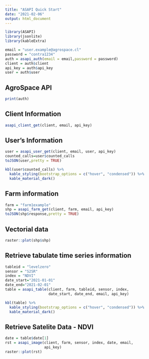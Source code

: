 ```yaml
---
title: "ASAPI Quick Start"
date: "2021-02-06"
output: html_document
---
```


```r
library(ASAPI)
library(jsonlite)
library(kableExtra)

email = "user.example@agrospace.cl"
password = "contra1234"
auth = asapi_auth(email = email,password = password)
client = auth$client
api_key = auth$api_key
user = auth$user

```

## AgroSpace API

```r
print(auth)
```

## Client Information

```r
asapi_client_get(client, email, api_key)

```

## User's Information

```r
user = asapi_user_get(client, email, user, api_key)
counted_calls=user$counted_calls
toJSON(user,pretty = TRUE)

kbl(user$counted_calls) %>%
  kable_styling(bootstrap_options = c("hover", "condensed")) %>% 
  kable_material_dark()

```


## Farm information
```r
farm = "farm1example"
shp = asapi_farm_get(client, farm, email, api_key)
toJSON(shp$response,pretty = TRUE)
```
## Vectorial data
```r
raster::plot(shp$shp)
```


## Retrieve tabulate time series information

```r
tableid = "levelzero"
sensor = "S2SR"
index = "NDVI"
date_start="2021-01-01"
date_end="2021-02-01"
table = asapi_table(client, farm, tableid, sensor, index,
                    date_start, date_end, email, api_key)

```
```r
kbl(table) %>%
  kable_styling(bootstrap_options = c("hover", "condensed")) %>% 
  kable_material_dark()

```

## Retrieve Satelite Data - NDVI
```r
date = table$date[1]
rst = asapi_image(client, farm, sensor, index, date, email,
                  api_key)
raster::plot(rst)
```


<!-- ## Retrieve Satelite Data - RGB -->
<!-- ```{r} -->
<!-- index = "RGB" -->
<!-- table = asapi_table(client, farm, tableid, sensor, index, -->
<!--                     date_start, date_end, email, api_key) -->
<!-- date = table$date[1] -->
<!-- rst = asapi_image(client, farm, sensor, index, date, email, -->
<!--                   api_key) -->
<!-- raster::plotRGB(rst) -->
<!-- ``` -->
